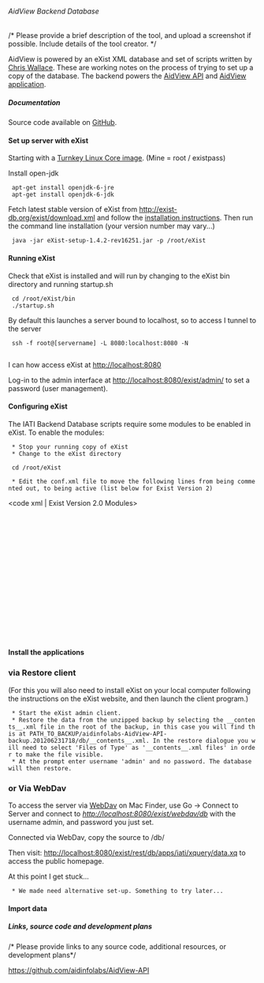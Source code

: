 ====== AidView Backend Database ======
/* Please provide a brief description of the tool, and upload a screenshot if possible. Include details of the tool creator. */

AidView is powered by an eXist XML database and set of scripts written by [[https://twitter.com/kitwallace|Chris Wallace]]. These are working notes on the process of trying to set up a copy of the database. The backend powers the [[API|AidView API]] and [[Start|AidView application]].

===== Documentation =====

Source code available on [[https://github.com/aidinfolabs/AidView-API|GitHub]].

==== Set up server with eXist ====

Starting with a [[http://www.turnkeylinux.org/core|Turnkey Linux Core image]]. (Mine = root / existpass)

Install open-jdk

  apt-get install openjdk-6-jre
  apt-get install openjdk-6-jdk

Fetch latest stable version of eXist from http://exist-db.org/exist/download.xml and follow the [[http://exist-db.org/exist/quickstart.xml#installation|installation instructions]]. Then run the command line installation (your version number may vary...)

  java -jar eXist-setup-1.4.2-rev16251.jar -p /root/eXist


==== Running eXist ====
Check that eXist is installed and will run by changing to the eXist bin directory and running startup.sh

  cd /root/eXist/bin
  ./startup.sh

By default this launches a server bound to localhost, so to access I tunnel to the server

  ssh -f root@[servername] -L 8080:localhost:8080 -N
  
I can how access eXist at http://localhost:8080

Log-in to the admin interface at http://localhost:8080/exist/admin/ to set a password (user management).

==== Configuring eXist ====

The IATI Backend Database scripts require some modules to be enabled in eXist. To enable the modules:

  * Stop your running copy of eXist
  * Change to the eXist directory

  cd /root/eXist

  * Edit the conf.xml file to move the following lines from being commented out, to being active (list below for Exist Version 2)

<code xml | Exist Version 2.0 Modules>
  <module uri="http://exist-db.org/xquery/backups"            class="org.exist.backup.xquery.BackupModule" />
  <module uri="http://exist-db.org/xquery/cache"              class="org.exist.xquery.modules.cache.CacheModule" />
  <module uri="http://exist-db.org/xquery/counter"            class="org.exist.xquery.modules.counter.CounterModule" />
  <module uri="http://exist-db.org/xquery/datetime"           class="org.exist.xquery.modules.datetime.DateTimeModule" />
  <module uri="http://exist-db.org/xquery/httpclient"         class="org.exist.xquery.modules.httpclient.HTTPClientModule" />
  <module uri="http://exist-db.org/xquery/image"              class="org.exist.xquery.modules.image.ImageModule" />
  <module uri="http://exist-db.org/xquery/jfreechart"         class="org.exist.xquery.modules.jfreechart.JFreeChartModule" />
  <module uri="http://exist-db.org/xquery/jndi"               class="org.exist.xquery.modules.jndi.JNDIModule" />
  <module uri="http://exist-db.org/xquery/mail"               class="org.exist.xquery.modules.mail.MailModule" />
  <module uri="http://exist-db.org/xquery/math"               class="org.exist.xquery.modules.math.MathModule" />
  <module uri="http://exist-db.org/xquery/scheduler"          class="org.exist.xquery.modules.scheduler.SchedulerModule" />
  <module uri="http://exist-db.org/xquery/simple-ql"          class="org.exist.xquery.modules.simpleql.SimpleQLModule" />
  <module uri="http://exist-db.org/xquery/sql"                class="org.exist.xquery.modules.sql.SQLModule" />
  <module uri="http://exist-db.org/xquery/svn"                class="org.exist.xquery.modules.svn.SVNModule" />
  <module uri="http://exist-db.org/xquery/xmldiff"            class="org.exist.xquery.modules.xmldiff.XmlDiffModule" />
</code>


==== Install the applications ====

=== via Restore client ===

(For this you will also need to install eXist on your local computer following the instructions on the eXist website, and then launch the client program.)

  * Start the eXist admin client.
  * Restore the data from the unzipped backup by selecting the __contents__.xml file in the root of the backup, in this case you will find this at PATH_TO_BACKUP/aidinfolabs-AidView-API-backup.201206231718/db/__contents__.xml. In the restore dialogue you will need to select 'Files of Type' as '__contents__.xml files' in order to make the file visible.
  * At the prompt enter username 'admin' and no password. The database will then restore.

=== or Via WebDav ===

To access the server via [[http://demo.exist-db.org:8098/exist/webdav.xml#macosx|WebDav]] on Mac Finder, use Go -> Connect to Server and connect to ''http://localhost:8080/exist/webdav/db'' with the username admin, and password you just set.

Connected via WebDav, copy the source to /db/

Then visit: http://localhost:8080/exist/rest/db/apps/iati/xquery/data.xq to access the public homepage.

<note warning>At this point I get stuck...</note>

  * We made need alternative set-up. Something to try later...
==== Import data ====




===== Links, source code and development plans =====
/* Please provide links to any source code, additional resources, or development plans*/

[[https://github.com/aidinfolabs/AidView-API]]